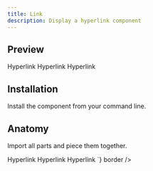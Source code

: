```yaml
---
title: Link
description: Display a hyperlink component
---
```

## Preview

<Preview>
  <Flex
    style={{
      alignItems: "center",
      flexDirection: "column",
      gap: "8px",
    }}
  >
    <Link size="small" href="#">Hyperlink</Link>
    <Link size="medium" href="#">Hyperlink</Link>
    <Link size="large" href="#">Hyperlink</Link>
  </Flex>
</Preview>

## Installation

Install the component from your command line.

<LiveProvider>
    <LiveEditor code={`npm install @raystack/apsara`} border/>
</LiveProvider>


## Anatomy
Import all parts and piece them together.

<LiveProvider>
    <LiveEditor code={`

<Link size="small" href="#">Hyperlink</Link>
<Link size="medium" href="#">Hyperlink</Link>
<Link size="large" href="#">Hyperlink</Link>
`} border />
</LiveProvider>
